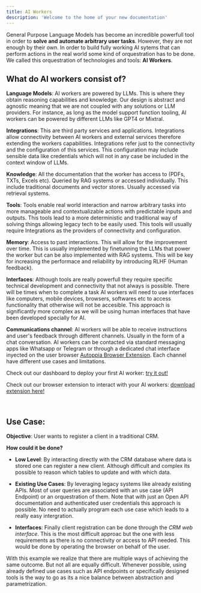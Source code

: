 ```yaml
---
title: AI Workers
description: 'Welcome to the home of your new documentation'
---
```


General Purpose Language Models has become an incredible powerfull tool in order to **solve and automate arbitrary user tasks**. However, they are not enough by their own. In order to build fully working AI sytems that can perform actions in the real world some kind of orquestration has to be done. We called this orquestration of technologies and tools: **AI Workers**. 

## What do AI workers consist of?
**Language Models**: AI workers are powered by LLMs. This is where they obtain reasoning capabilities and knowledge. Our design is abstract and agnostic meaning that we are not coupled with any solutions or LLM providers. For instance, as long as the model support function tooling, AI workers can be powered by different LLMs like GPT4 or Mixtral. 

**Integrations**: This are third party services and applications. Integrations allow connectivity between AI workers and external services therefore extending the workers capabilities. Integrations refer just to the connectivity and the configuration of this services. This configuration may include sensible data like credentials which will not in any case be included in the context window of LLMs. 

**Knowledge**: All the documentation that the worker has access to (PDFs, TXTs, Excels etc). Queried by RAG systems or accessed individually. This include traditional documents and vector stores. Usually accessed via retrieval systems. 

**Tools**: Tools enable real world interaction and narrow arbitrary tasks into more manageable and contextualizable actions with predictable inputs and outputs. This tools lead to a more deterministic and traditional way of solving things allowing legacy tech to be easily used. This tools will usually require Integrations as the providers of connectivity and configuration. 

**Memory**: Access to past interactions. This will allow for the improvement over time. This is usually implemented by finetunning the LLMs that power the worker but can be also implemented with RAG systems. This will be key for increasing the performace and reliability by introducing RLHF (Human feedback). 

**Interfaces**:  Although tools are really powerfull they require specific technical development and connectivity that not always is possible. There will be times when to complete a task AI workers will need to use interfaces like computers, mobile devices, browsers, softwares etc to access functionality that otherwise will not be accesible. This approach is significantly more complex as we will be using human interfaces that have been developed specially for AI.

**Communications channel**: AI workers will be able to receive instructions and user's feedback through different channels. Usually in the form of a chat conversation. AI workers can be contacted via standard messaging apps like Whatsapp or Telegram or through a dedicated chat interface inyected on the user browser [Autoppia Browser Extension](). Each channel have different use cases and limitations.

<Note>Check out our dashboard to  deploy your first AI worker: [try it out!](https://app.autoppia.com)</Note>

<Note>Check out our browser extension to interact with your AI workers: [download extension here!](https://extension.autoppia.com/)</Note>

<br/>

## Use Case:

**Objective**: User wants to register a client in a traditional CRM. 

**How could it be done?**

+ **Low Level**: By interacting directly with the CRM database where data is stored one can register a new client. Although difficult and complex its possible to reason which tables to update and with which data. 

+ **Existing Use Cases**: By leveraging legacy systems like already existing APIs. Most of user queries are associated with an use case (API Endpoint) or an orquestration of them. Note that with just an Open API documentation and authenticated user credentials this approach is possible. No need to actually program each use case which leads to a really easy intergration. 

+ **Interfaces**: Finally client registration can be done through the _CRM web interface_. This is the most difficult approac but the one with less requirements as there is no connectivity or access to API needed. This would be done by operating the browser on behalf of the user.

With this example we realize that there are multiple ways of achieving the same outcome. But not all are equally difficult. Whenever possible, using already defined use cases such as API endpoints or specifically designed tools  is the way to go as its a nice balance between abstraction and parametrization. 



